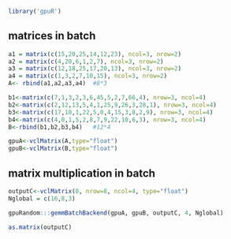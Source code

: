 <!--
%\VignetteEngine{knitr::knitr}
%\VignetteIndexEntry{gemmBatch}
-->


```r
library('gpuR')
```

## matrices in batch

```r
a1 = matrix(c(15,20,25,14,12,23), ncol=3, nrow=2)
a2 = matrix(c(4,20,6,1,2,7), ncol=3, nrow=2)
a3 = matrix(c(12,18,25,17,20,13), ncol=3, nrow=2)
a4 = matrix(c(1,3,2,7,10,15), ncol=3, nrow=2)
A<- rbind(a1,a2,a3,a4)  #8*3

b1<-matrix(c(7,1,3,2,3,6,45,5,2,7,66,4), nrow=3, ncol=4)
b2<-matrix(c(2,12,13,5,4,1,25,9,26,3,28,1), nrow=3, ncol=4)
b3<-matrix(c(17,10,1,22,5,0,4,15,3,8,2,9), nrow=3, ncol=4)
b4<-matrix(c(4,0,1,5,2,8,7,9,22,10,6,3), nrow=3, ncol=4)
B<-rbind(b1,b2,b3,b4)   #12*4

gpuA<-vclMatrix(A,type="float")
gpuB<-vclMatrix(B,type="float")
```

## matrix multiplication in batch

```r
outputC<-vclMatrix(0, nrow=8, ncol=4, type="float")
Nglobal = c(16,8,3) 

gpuRandom:::gemmBatchBackend(gpuA, gpuB, outputC, 4, Nglobal)

as.matrix(outputC)

```

